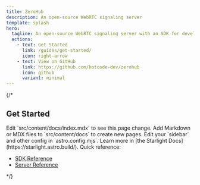 ```yaml
---
title: ZeroHub
description: An open-source WebRTC signaling server
template: splash
hero:
  tagline: An open-source WebRTC signaling server with an SDK for developers
  actions:
    - text: Get Started
      link: /guides/get-started/
      icon: right-arrow
    - text: View on GitHub
      link: https://github.com/hotcode-dev/zerohub
      icon: github
      variant: minimal
---
```


{/* 

## Get Started

<CardGrid stagger>
    <Card title="Update content" icon="pencil">
        Edit `src/content/docs/index.mdx` to see this page change.
    </Card>
    <Card title="Add new content" icon="add-document">
        Add Markdown or MDX files to `src/content/docs` to create new pages.
    </Card>
    <Card title="Configure your site" icon="setting">
        Edit your `sidebar` and other config in `astro.config.mjs`.
    </Card>
    <Card title="Read the docs" icon="open-book">
        Learn more in [the Starlight Docs](https://starlight.astro.build/).
    </Card>
    <Card title="API Reference" icon="code">
      Quick reference:
      <ul>
        <li><a href="/docs/api-reference/sdk/">SDK Reference</a></li>
        <li><a href="/docs/api-reference/server/">Server Reference</a></li>
      </ul>
    </Card>
</CardGrid> */}
